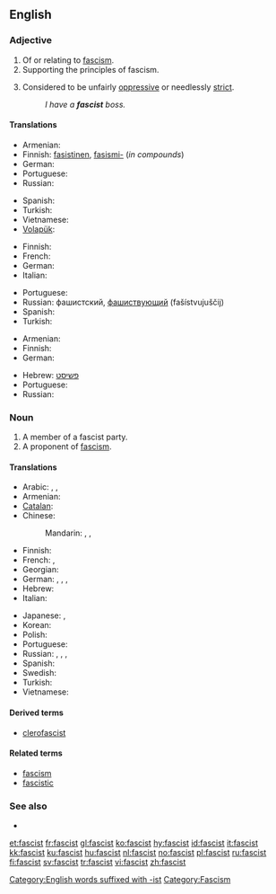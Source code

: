 ==English==

===Adjective===
{{en-adj}}

# Of or relating to [[fascism]].
# Supporting the principles of fascism.
# {{informal}} Considered to be unfairly [[oppressive]] or needlessly [[strict]].
#: ''I have a '''fascist''' boss.''

====Translations====

{{trans-top|of or relating to fascism}}
* Armenian: {{t|hy|ֆաշիստական|tr=fašistakan|sc=Armn}}
* Finnish: [[fasistinen]], [[fasismi-]] (''in compounds'')
* German: {{t+|de|faschistisch}}
* Portuguese: {{t|pt|fascista|m|f}}
* Russian: {{t+|ru|фашистский|tr=fašístskij}}
{{trans-mid}}
* Spanish: {{t-|es|fascista}}
* Turkish: {{t+|tr|faşist}}
* Vietnamese: {{t+|vi|phát xít|xs=Vietnamese}}
* [[Volapük]]: {{t|vo|fajistik}}
{{trans-bottom}}

{{trans-top|supporting the principles of fascism}}
* Finnish: {{t-|fi|fasistinen}}
* French: {{t+|fr|fasciste}}
* German: {{t+|de|faschistisch}}
* Italian: {{t+|it|fascista}}
{{trans-mid}}
* Portuguese: {{t|pt|fascista|m|f}}
* Russian: фашистский, [[фашиствующий]] (fašístvujuščij)
* Spanish: {{t-|es|fascista}}
* Turkish: {{t+|tr|faşist}}
{{trans-bottom}}

{{trans-top|informal: unfairly oppressive or needlessly strict}}
* Armenian: {{t|hy|ֆաշիստ|tr=fašist|sc=Armn}}
* Finnish: {{t-|fi|fasistinen}}
* German: {{t+|de|faschistisch}}
{{trans-mid}}
* Hebrew: [[פשיסט]]
* Portuguese: {{t|pt|fascista|m|f}}
* Russian: {{t-|ru|фашистообразный|tr=fašistoobráznyj}}
{{trans-bottom}}

===Noun===
{{en-noun}}

# A member of a fascist party.
# A proponent of [[fascism]].

====Translations====
{{trans-top|proponent of fascism}}
* Arabic: {{t|ar|فاشستي|m|tr=fāshistiy}},  {{t|ar|فاشي|m|tr=fāshiy}},  {{t|ar|نازي|tr=nāziy}}
* Armenian: {{t-|hy|ֆաշիստ|tr=fašist}}
* [[Catalan]]: {{t|ca|feixista}}
* Chinese:
*: Mandarin: {{t-|cmn|法西斯|tr=fǎxīsī|sc=Hani}},  {{t|cmn|納粹|sc=Hani}},  {{t|cmn|納纳|tr=nàcuì|sc=Hani}}
* Finnish: {{t-|fi|fasisti}}
* French: {{t+|fr|fasciste|m}},  {{t+|fr|Nazi|m}}
* Georgian: {{t|ka|ფაშისტი|tr=p'ašisti|sc=Geor|xs=Georgian}}
* German: {{t-|de|Faschist|m}}, {{t-|de|Faschistin|f}},  {{t+|de|Nazi|m}},  {{t-|de|Fascho|m}}
* Hebrew: {{t-|he|פשיסט|m|tr=fashist}}
* Italian: {{t+|it|fascista}}
{{trans-mid}}
* Japanese: {{t|ja|ファシスト|tr=fashisuto}},  {{t+|ja|ナチス|tr=nachisu}}
* Korean: {{t|ko|파시스트|tr=pasiseuteu|sc=Hang}}
* Polish: {{t+|pl|faszysta|m}}
* Portuguese: {{t|pt|fascista|m|f}}
* Russian: {{t+|ru|фашист|m|tr=fašíst}}, {{t|ru|фашистка|f|tr=fašístka}},  {{t+|ru|нацист|m|tr=nacíst}},  {{t|ru|нацистка|f|tr=nacístka}}
* Spanish: {{t-|es|fascista|m|f}}
* Swedish: {{t+|sv|fascist|c}}
* Turkish: {{t+|tr|faşist}}
* Vietnamese: {{t|vi|phần tử phát xít|xs=Vietnamese}}
{{trans-bottom}}

====Derived terms====
* [[clerofascist]]

====Related terms====
* [[fascism]]
* [[fascistic]]

===See also===
* {{projectlink|pedia|fascism}}

[[Category:English words suffixed with -ist]]
[[Category:Fascism]]

[[et:fascist]]
[[fr:fascist]]
[[gl:fascist]]
[[ko:fascist]]
[[hy:fascist]]
[[id:fascist]]
[[it:fascist]]
[[kk:fascist]]
[[ku:fascist]]
[[hu:fascist]]
[[nl:fascist]]
[[no:fascist]]
[[pl:fascist]]
[[ru:fascist]]
[[fi:fascist]]
[[sv:fascist]]
[[tr:fascist]]
[[vi:fascist]]
[[zh:fascist]]